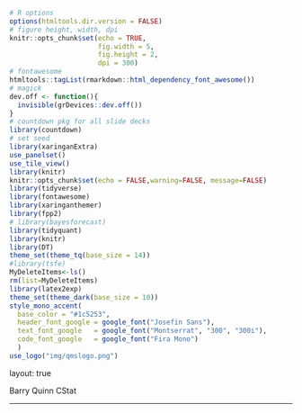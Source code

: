 ```r
# R options
options(htmltools.dir.version = FALSE)
# figure height, width, dpi
knitr::opts_chunk$set(echo = TRUE, 
                      fig.width = 5, 
                      fig.height = 2,
                      dpi = 300)
# fontawesome
htmltools::tagList(rmarkdown::html_dependency_font_awesome())
# magick
dev.off <- function(){
  invisible(grDevices::dev.off())
}
# countdown pkg for all slide decks
library(countdown)
# set seed
library(xaringanExtra)
use_panelset()
use_tile_view()
library(knitr)
knitr::opts_chunk$set(echo = FALSE,warning=FALSE, message=FALSE)
library(tidyverse)
library(fontawesome) 
library(xaringanthemer)
library(fpp2)
# library(bayesforecast)
library(tidyquant)
library(knitr)
library(DT)
theme_set(theme_tq(base_size = 14))
#library(tsfe)
MyDeleteItems<-ls()
rm(list=MyDeleteItems)
library(latex2exp)
theme_set(theme_dark(base_size = 10))
style_mono_accent(
  base_color = "#1c5253",
  header_font_google = google_font("Josefin Sans"),
  text_font_google   = google_font("Montserrat", "300", "300i"),
  code_font_google   = google_font("Fira Mono")
  )
use_logo("img/qmslogo.png")

```

layout: true
<div class="my-footer">
<span>
Barry Quinn CStat
</span>

</div> 
---
